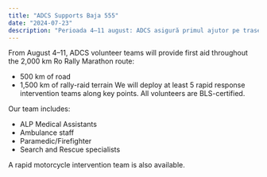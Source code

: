 ```yaml
---
title: "ADCS Supports Baja 555"
date: "2024-07-23"
description: "Perioada 4–11 august: ADCS asigură primul ajutor pe traseul Ro Rally Marathon."
---
```


From August 4–11, ADCS volunteer teams will provide first aid throughout the 2,000 km Ro Rally Marathon route:
- 500 km of road
- 1,500 km of rally-raid terrain
We will deploy at least 5 rapid response intervention teams along key points. All volunteers are BLS-certified.

Our team includes:
- ALP Medical Assistants
- Ambulance staff
- Paramedic/Firefighter
- Search and Rescue specialists

A rapid motorcycle intervention team is also available.
